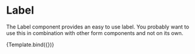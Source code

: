

<Meta
  title="Forms/Label"
  component={Label}
/>


# Label
The Label component provides an easy to use label. You probably want to use this in combination with other form components and not on its own.

<Canvas>
  <Story
    name="Basic label"
    args={{
      children: ('Basic label')
    }}
  >
    {Template.bind({})}
  </Story>
</Canvas>

